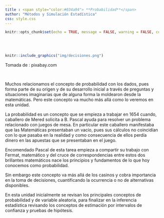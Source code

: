 ```yaml
---
title : <span style="color:#034a94"> **Probabilidad**</span>
author: "Métodos y Simulación Estadística"
css: style.css
---
```


```r
knitr::opts_chunk$set(echo = TRUE, message = FALSE, warning = FALSE, comment = NA)
```

</br></br>


```r
knitr::include_graphics("img/decisiones.png")
```
Tomada de : pixabay.com

</br>

Muchos relacionamos el concepto de probabilidad con los dados, pues forma parte de su origen y de su desarrollo inicial a través de preguntas y situaciones imaginarias que  de alguna forma la moldearon desde la matemáticas. Pero este concepto va mucho más allá como lo veremos en esta unidad.

La probabilidad es un concepto que se empieza a trabajar en 1654 cuando, caballero de Mered solicita a B. Pascal ayuda para resolver un problema relacionado con juegos de mesa. En particular este caballero manifestaba que las Matemáticas presentaban un vacío, pues sus cálculos no coincidían con lo que pasaba en la realidad y como consecuencia de ellos perdía dinero en las apuestas que se presentaban en el juego. 

Encomendado Pascal de esta tarea empieza a compartir su trabajo con Fermat, matemático y del cruce de correspondencias entre estos dos brillantes matemáticos nace los principios y fundamentos de  lo que hoy conocemos como probabilidad.

Sin embargo este concepto va más allá de los casinos y cobra importancia en la toma de decisiones, cuantificando la ocurrencia o no de alternativas  disponibles. 


En esta unidad inicialmente se revisan los principales conceptos de probabilidad y de variable aleatoria, para finalizar en la inferencia estadística revisando los conceptos de estimación por intervalos de confianza y pruebas de hipótesis.


